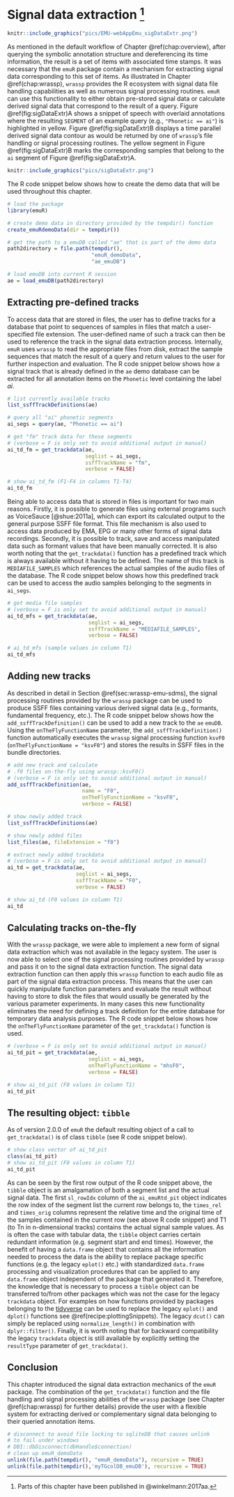 # Signal data extraction [^1-chap:sigDataExtr]{#chap:sigDataExtr}

[^1-chap:sigDataExtr]: Parts of this chapter have been published in @winkelmann:2017aa.


```r
knitr::include_graphics("pics/EMU-webAppEmu_sigDataExtr.png")
```

As mentioned in the default workflow of Chapter \@ref(chap:overview), after querying the symbolic annotation structure and dereferencing its time information, the result is a set of items with associated time stamps. It was necessary that the `emuR` package contain a mechanism for extracting signal data corresponding to this set of items. As illustrated in Chapter \@ref(chap:wrassp), `wrassp` provides the R ecosystem with signal data file handling capabilities as well as numerous signal processing routines. `emuR` can use this functionality to either obtain pre-stored signal data or calculate derived signal data that correspond to the result of a query. Figure \@ref(fig:sigDataExtr)A shows a snippet of speech with overlaid annotations where the resulting `SEGMENT` of an example query (e.g., `"Phonetic == ai"`) is highlighted in yellow. Figure \@ref(fig:sigDataExtr)B displays a time parallel derived signal data contour as would be returned by one of `wrassp`'s file handling or signal processing routines. The yellow segment in Figure \@ref(fig:sigDataExtr)B marks the corresponding samples that belong to the `ai` segment of Figure \@ref(fig:sigDataExtr)A.


```r
knitr::include_graphics("pics/sigDataExtr.png")
```

The R code snippet below shows how to create the demo data that will be used throughout this chapter.

```r
# load the package
library(emuR)

# create demo data in directory provided by the tempdir() function
create_emuRdemoData(dir = tempdir())

# get the path to a emuDB called "ae" that is part of the demo data
path2directory = file.path(tempdir(), 
                           "emuR_demoData", 
                           "ae_emuDB")

# load emuDB into current R session
ae = load_emuDB(path2directory)
```

## Extracting pre-defined tracks

To access data that are stored in files, the user has to define tracks for a database that point to sequences of samples in files that match a user-specified file extension. The user-defined name of such a track can then be used to reference the track in the signal data extraction process. Internally, `emuR` uses `wrassp` to read the appropriate files from disk, extract the sample sequences that match the result of a query and return values to the user for further inspection and evaluation. The R code snippet below shows how a signal track that is already defined in the `ae` demo database can be extracted for all annotation items on the `Phonetic` level containing the label *ai*.

```r
# list currently available tracks
list_ssffTrackDefinitions(ae)

# query all "ai" phonetic segments
ai_segs = query(ae, "Phonetic == ai")

# get "fm" track data for these segments
# (verbose = F is only set to avoid additional output in manual)
ai_td_fm = get_trackdata(ae,
                         seglist = ai_segs,
                         ssffTrackName = "fm",
                         verbose = FALSE)

# show ai_td_fm (F1-F4 in columns T1-T4)
ai_td_fm
```

Being able to access data that is stored in files is important for two main reasons. Firstly, it is possible to generate files using external programs such as VoiceSauce [@shue:2011a], which can export its calculated output to the general purpose SSFF file format. This file mechanism is also used to access data produced by EMA, EPG or many other forms of signal data recordings. Secondly, it is possible to track, save and access manipulated data such as formant values that have been manually corrected. It is also worth noting that the `get_trackdata()` function has a predefined track which is always available without it having to be defined. The name of this track is `MEDIAFILE_SAMPLES` which references the actual samples of the audio files of the database. The R code snippet below shows how this predefined track can be used to access the audio samples belonging to the segments in `ai_segs`.

```r
# get media file samples
# (verbose = F is only set to avoid additional output in manual)
ai_td_mfs = get_trackdata(ae,
                          seglist = ai_segs,
                          ssffTrackName = "MEDIAFILE_SAMPLES",
                          verbose = FALSE)

# ai_td_mfs (sample values in column T1)
ai_td_mfs
```

## Adding new tracks

As described in detail in Section \@ref(sec:wrassp-emu-sdms), the signal processing routines provided by the `wrassp` package can be used to produce SSFF files containing various derived signal data (e.g., formants, fundamental frequency, etc.). The R code snippet below shows how the `add_ssffTrackDefinition()` can be used to add a new track to the `ae` `emuDB`. Using the `onTheFlyFunctionName` parameter, the `add_ssffTrackDefinition()` function automatically executes the `wrassp` signal processing function `ksvF0` (`onTheFlyFunctionName = "ksvF0"`) and stores the results in SSFF files in the bundle directories.

```r
# add new track and calculate
# .f0 files on-the-fly using wrassp::ksvF0()
# (verbose = F is only set to avoid additional output in manual)
add_ssffTrackDefinition(ae,
                        name = "F0",
                        onTheFlyFunctionName = "ksvF0",
                        verbose = FALSE)

# show newly added track
list_ssffTrackDefinitions(ae)

# show newly added files
list_files(ae, fileExtension = "f0")

# extract newly added trackdata
# (verbose = F is only set to avoid additional output in manual)
ai_td = get_trackdata(ae,
                      seglist = ai_segs,
                      ssffTrackName = "F0",
                      verbose = FALSE)

# show ai_td (F0 values in column T1)
ai_td
```


## Calculating tracks on-the-fly

With the `wrassp` package, we were able to implement a new form of signal data extraction which was not available in the legacy system. The user is now able to select one of the signal processing routines provided by `wrassp` and pass it on to the signal data extraction function. The signal data extraction function can then apply this `wrassp` function to each audio file as part of the signal data extraction process. This means that the user can quickly manipulate function parameters and evaluate the result without having to store to disk the files that would usually be generated by the various parameter experiments. In many cases this new functionality eliminates the need for defining a track definition for the entire database for temporary data analysis purposes. The R code snippet below shows how the `onTheFlyFunctionName` parameter of the `get_trackdata()` function is used.


```r
# (verbose = F is only set to avoid additional output in manual)
ai_td_pit = get_trackdata(ae,
                          seglist = ai_segs,
                          onTheFlyFunctionName = "mhsF0",
                          verbose = FALSE)

# show ai_td_pit (F0 values in column T1)
ai_td_pit
```

## The resulting object: `tibble`

As of version 2.0.0 of `emuR` the default resulting object of a call to `get_trackdata()` is of class `tibble` (see R code snippet below).

```r
# show class vector of ai_td_pit
class(ai_td_pit)
# show ai_td_pit (F0 values in column T1)
ai_td_pit
```

As can be seen by the first row output of the R code snippet above, the `tibble` object is an amalgamation of both a segment list and the actual signal data. The first `sl_rowIdx` column of the `ai_emuRtd_pit` object indicates the row index of the segment list the current row belongs to, the `times_rel` and `times_orig` columns represent the relative time and the original time of the samples contained in the current row (see above R code snippet) and T1 (to Tn in n-dimensional tracks) contains the actual signal sample values. As is often the case with tabular data, the `tibble` object carries certain redundant information (e.g. segment start and end times). However, the benefit of having a `data.frame` object that contains all the information needed to process the data is the ability to replace package specific functions (e.g. the legacy `eplot()` etc.) with standardized `data.frame` processing and visualization procedures that can be applied to any `data.frame` object independent of the package that generated it. Therefore, the knowledge that is necessary to process a `tibble` object can be transferred to/from other packages which was not the case for the legacy `trackdata` object. For examples on how functions provided by packages belonging to the [tidyverse](https://www.tidyverse.org/) can be used to replace the legacy `eplot()` and `dplot()` functions see \@ref(recipe:plottingSnippets). The legacy `dcut()` can simply be replaced using `normalize_length()` in combination with `dplyr::filter()`. Finally, it is worth noting that for backward compatibility the legacy `trackdata` object is still available by explicitly setting the `resultType` parameter of `get_trackdata()`.

## Conclusion

This chapter introduced the signal data extraction mechanics of the `emuR` package. The combination of the `get_trackdata()` function and the file handling and signal processing abilities of the `wrassp` package (see Chapter \@ref(chap:wrassp) for further details) provide the user with a flexible system for extracting derived or complementary signal data belonging to their queried annotation items.


```r
# disconnect to avoid file locking to sqliteDB that causes unlink
# to fail under windows
# DBI::dbDisconnect(dbHandle$connection)
# clean up emuR_demoData
unlink(file.path(tempdir(), "emuR_demoData"), recursive = TRUE)
unlink(file.path(tempdir(),'myTGcolDB_emuDB'), recursive = TRUE)
```

